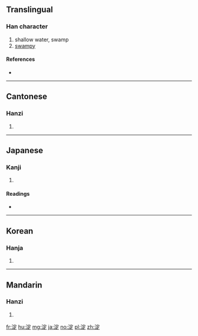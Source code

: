 {{also|澱}}
==Translingual==
{{zh-hanzi-box|淀|淀/[[澱]]}}
===Han character===
{{Han char|rn=85|rad=水|as=08|sn=11|four=33181|canj=EJMO}}

# shallow water, swamp
# [[swampy]]

====References====
* {{Han ref|kx=0628.280|dkj=17610|dj=1030.170|hdz=31661.020|uh=6DC0|ud=28096|bh=D5E0|bd=54752}}

----

==Cantonese==

===Hanzi===
{{yue-hanzi|jyut=din6|y=din6|tra=澱}}

# {{defn|lang=yue|sort=水08}}

----

==Japanese==

===Kanji===
{{ja-kanji|grade=n|rs=水08}}

# {{defn|lang=ja|sort=水08}}

====Readings====
* {{ja-readings|on=[[てん]] (ten), [[でん]] (den)|kun=[[よど]] (yodo), [[よどむ]] (yodomu)}}

----

==Korean==

===Hanja===
{{ko-hanja|hangeul=정|eumhun=|rv=jeong|mr=chŏng|y=ceng}}

# {{defn|lang=ko|sort=水08}}

----

==Mandarin==

===Hanzi===
{{cmn-hanzi|tra=澱|pin=[[diàn]] ([[dian4]]), [[xiáo]] ([[xiao2]])|wg=tien<sup>4</sup>, hsiao<sup>2</sup>}}

# {{defn|lang=cmn|sort=水08}}

[[fr:淀]]
[[hu:淀]]
[[mg:淀]]
[[ja:淀]]
[[no:淀]]
[[pl:淀]]
[[zh:淀]]